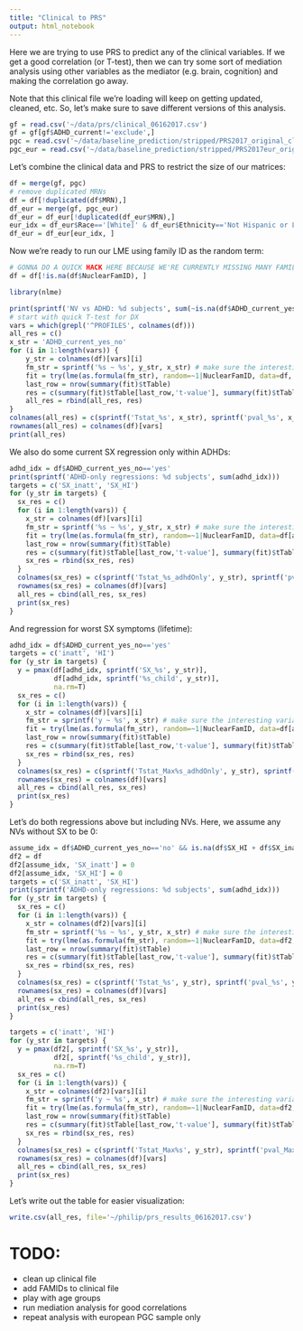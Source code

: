 ```yaml
---
title: "Clinical to PRS"
output: html_notebook
---
```


Here we are trying to use PRS to predict any of the clinical variables. If we get a good correlation (or T-test), then we can try some sort of mediation analysis using other variables as the mediator (e.g. brain, cognition) and making the correlation go away.

Note that this clinical file we're loading will keep on getting updated, cleaned, etc. So, let's make sure to save different versions of this analysis.

```r
gf = read.csv('~/data/prs/clinical_06162017.csv')
gf = gf[gf$ADHD_current!='exclude',]
pgc = read.csv('~/data/baseline_prediction/stripped/PRS2017_original_clump_default.csv')
pgc_eur = read.csv('~/data/baseline_prediction/stripped/PRS2017eur_original_clump_default.csv')
```

Let's combine the clinical data and PRS to restrict the size of our matrices:

```r
df = merge(gf, pgc)
# remove duplicated MRNs
df = df[!duplicated(df$MRN),]
df_eur = merge(gf, pgc_eur)
df_eur = df_eur[!duplicated(df_eur$MRN),]
eur_idx = df_eur$Race=='[White]' & df_eur$Ethnicity=='Not Hispanic or Latino'
df_eur = df_eur[eur_idx, ]
```

Now we're ready to run our LME using family ID as the random term:



```r
# GONNA DO A QUICK HACK HERE BECAUSE WE'RE CURRENTLY MISSING MANY FAMILY IDS
df = df[!is.na(df$NuclearFamID), ]

library(nlme)

print(sprintf('NV vs ADHD: %d subjects', sum(~is.na(df$ADHD_current_yes_no))))
# start with quick T-test for DX
vars = which(grepl('^PROFILES', colnames(df)))
all_res = c()
x_str = 'ADHD_current_yes_no'
for (i in 1:length(vars)) {
    y_str = colnames(df)[vars][i]
    fm_str = sprintf('%s ~ %s', y_str, x_str) # make sure the interesting variable comes last!
    fit = try(lme(as.formula(fm_str), random=~1|NuclearFamID, data=df, na.action = na.omit))
    last_row = nrow(summary(fit)$tTable)
    res = c(summary(fit)$tTable[last_row,'t-value'], summary(fit)$tTable[last_row,'p-value'])
    all_res = rbind(all_res, res)
}
colnames(all_res) = c(sprintf('Tstat_%s', x_str), sprintf('pval_%s', x_str))
rownames(all_res) = colnames(df)[vars]
print(all_res)
```

We also do some current SX regression only within ADHDs:

```r
adhd_idx = df$ADHD_current_yes_no=='yes'
print(sprintf('ADHD-only regressions: %d subjects', sum(adhd_idx)))
targets = c('SX_inatt', 'SX_HI')
for (y_str in targets) {
  sx_res = c()
  for (i in 1:length(vars)) {
    x_str = colnames(df)[vars][i]
    fm_str = sprintf('%s ~ %s', y_str, x_str) # make sure the interesting variable comes last!
    fit = try(lme(as.formula(fm_str), random=~1|NuclearFamID, data=df[adhd_idx,], na.action = na.omit))
    last_row = nrow(summary(fit)$tTable)
    res = c(summary(fit)$tTable[last_row,'t-value'], summary(fit)$tTable[last_row,'p-value'])
    sx_res = rbind(sx_res, res)
  }
  colnames(sx_res) = c(sprintf('Tstat_%s_adhdOnly', y_str), sprintf('pval_%s_adhdOnly', y_str))
  rownames(sx_res) = colnames(df)[vars]
  all_res = cbind(all_res, sx_res)
  print(sx_res)
}
```

And regression for worst SX symptoms (lifetime):

```r
adhd_idx = df$ADHD_current_yes_no=='yes'
targets = c('inatt', 'HI')
for (y_str in targets) {
  y = pmax(df[adhd_idx, sprintf('SX_%s', y_str)],
           df[adhd_idx, sprintf('%s_child', y_str)],
           na.rm=T)
  sx_res = c()
  for (i in 1:length(vars)) {
    x_str = colnames(df)[vars][i]
    fm_str = sprintf('y ~ %s', x_str) # make sure the interesting variable comes last!
    fit = try(lme(as.formula(fm_str), random=~1|NuclearFamID, data=df[adhd_idx,], na.action = na.omit))
    last_row = nrow(summary(fit)$tTable)
    res = c(summary(fit)$tTable[last_row,'t-value'], summary(fit)$tTable[last_row,'p-value'])
    sx_res = rbind(sx_res, res)
  }
  colnames(sx_res) = c(sprintf('Tstat_Max%s_adhdOnly', y_str), sprintf('pval_Max%s_adhdOnly', y_str))
  rownames(sx_res) = colnames(df)[vars]
  all_res = cbind(all_res, sx_res)
  print(sx_res)
}
```

Let's do both regressions above but including NVs. Here, we assume any NVs without SX to be 0:

```r
assume_idx = df$ADHD_current_yes_no=='no' && is.na(df$SX_HI + df$SX_inatt)
df2 = df
df2[assume_idx, 'SX_inatt'] = 0
df2[assume_idx, 'SX_HI'] = 0
targets = c('SX_inatt', 'SX_HI')
print(sprintf('ADHD-only regressions: %d subjects', sum(adhd_idx)))
for (y_str in targets) {
  sx_res = c()
  for (i in 1:length(vars)) {
    x_str = colnames(df2)[vars][i]
    fm_str = sprintf('%s ~ %s', y_str, x_str) # make sure the interesting variable comes last!
    fit = try(lme(as.formula(fm_str), random=~1|NuclearFamID, data=df2, na.action = na.omit))
    last_row = nrow(summary(fit)$tTable)
    res = c(summary(fit)$tTable[last_row,'t-value'], summary(fit)$tTable[last_row,'p-value'])
    sx_res = rbind(sx_res, res)
  }
  colnames(sx_res) = c(sprintf('Tstat_%s', y_str), sprintf('pval_%s', y_str))
  rownames(sx_res) = colnames(df)[vars]
  all_res = cbind(all_res, sx_res)
  print(sx_res)
}

targets = c('inatt', 'HI')
for (y_str in targets) {
  y = pmax(df2[, sprintf('SX_%s', y_str)],
           df2[, sprintf('%s_child', y_str)],
           na.rm=T)
  sx_res = c()
  for (i in 1:length(vars)) {
    x_str = colnames(df2)[vars][i]
    fm_str = sprintf('y ~ %s', x_str) # make sure the interesting variable comes last!
    fit = try(lme(as.formula(fm_str), random=~1|NuclearFamID, data=df2, na.action = na.omit))
    last_row = nrow(summary(fit)$tTable)
    res = c(summary(fit)$tTable[last_row,'t-value'], summary(fit)$tTable[last_row,'p-value'])
    sx_res = rbind(sx_res, res)
  }
  colnames(sx_res) = c(sprintf('Tstat_Max%s', y_str), sprintf('pval_Max%s', y_str))
  rownames(sx_res) = colnames(df)[vars]
  all_res = cbind(all_res, sx_res)
  print(sx_res)
}
```

Let's write out the table for easier visualization:

```r
write.csv(all_res, file='~/philip/prs_results_06162017.csv')
```

# TODO:
* clean up clinical file
* add FAMIDs to clinical file
* play with age groups
* run mediation analysis for good correlations
* repeat analysis with european PGC sample only
